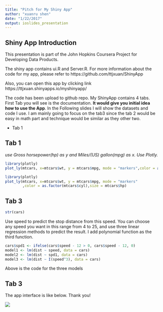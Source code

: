 ```yaml
---
title: "Pitch for My Shiny App"
author: "xuanru shen"
date: "1/22/2017"
output: ioslides_presentation
---
```


## Shiny App Introduction
This presentation is part of the John Hopkins Coursera Project for Developing Data Products.

The shiny app contains ui.R and Server.R. For more information about the code for my app, please refer to https://github.com/ttjxuan/ShinyApp

Also, you can open this app by clicking link https://ttjxuan.shinyapps.io/myshinyapp/

The code has been upload to github repo. My ShinyApp contains 4 tabs. First Tab you will see is the documentation. **It would give you initial idea how to use the App**. In the Following slides I will show the datasets and code I use. I am mainly going to focus on the tab3 since the tab 2 would be easy in math part and technique would be similar as they other two. 

- Tab 1  


## Tab 1
*use Gross horsepower(hp) as y and Miles/(US) gallon(mpg) as x. Use Plotly.* 

```r
library(plotly)
plot_ly(mtcars, x=mtcars$wt, y = mtcars$mpg, mode = "markers",color = as.factor(mtcars$cyl),size = mtcars$hp)
```

```r
library(plotly)
plot_ly(mtcars, x=mtcars$wt, y = mtcars$mpg, mode = "markers"
        ,color = as.factor(mtcars$cyl),size = mtcars$hp)
```

## Tab 3

```r
str(cars)
```
Use speed to predict the stop distance from this speed. You can choose any speed you want in this range from 4 to 25, and use three linear regression methods to predict the result. I add polynomial function as the third function.

```r
cars$spd1 <- ifelse(cars$speed - 12 > 0, cars$speed - 12, 0)
model1 <- lm(dist ~ speed, data = cars)
model2 <- lm(dist ~ spd1, data = cars)
model3 <- lm(dist ~ I(speed^3), data = cars)
```
Above is the code for the three models

## Tab 3

The app interface is like below. Thank you!

![](/Users/shelly/Desktop/interface.png)






